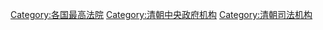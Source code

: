 [[Category:各国最高法院|Category:各国最高法院]]
[[Category:清朝中央政府机构|Category:清朝中央政府机构]]
[[Category:清朝司法机构|Category:清朝司法机构]]